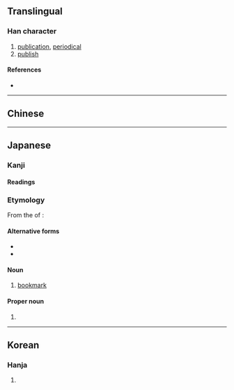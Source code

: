 {{character info/new}}
{{also|刊}}
==Translingual==

===Han character===
{{Han char|rn=75|rad=木|as=06|sn=10|four=|canj=MJD|ids=⿱幵木}}

# [[publication]], [[periodical]]
# [[publish]]

====References====
* {{Han ref|kx=0522.210|dkj=14708|dj=0910.220|hdz=21193.020|uh=681E|ud=26654}}

----

==Chinese==
{{zh-see|刊|v}}

----

==Japanese==

===Kanji===
{{ja-kanji|grade=|rs=木06}}

====Readings====
{{ja-readings
|goon=かん
|kanon=かん
|kun=しおり-<しをり-
}}

===Etymology===
{{ja-kanjitab|しおり|yomi=k}}
From the {{m|ja|連用形|tr=ren'yōkei||stem or continuative form}} of {{ja-r|枝%折る|し%おる|}}: {{ja-compound|枝|し|折る|おる|t1=branch|t2=to fold|nocat=1}}

====Alternative forms====
* {{ja-l|枝折}}
* {{ja-l|枝折り}}

====Noun====
{{ja-noun|しおり|hhira=しをる}}

# [[bookmark]]

====Proper noun====
{{ja-pos|proper|しおり}}

# {{given name|female|lang=ja|sort=しおり}}

----

==Korean==

===Hanja===
{{ko-hanja|hangeul=간|eumhun=|rv=gan|mr=kan|y=kan}}

# {{defn|lang=ko|sort=木06}}